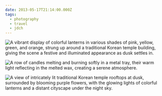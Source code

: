 ```yaml
---
date: 2013-05-17T21:14:00.000Z
tags:
  - photography
  - travel
  - jdch
---
```

![A vibrant display of colorful lanterns in various shades of pink, yellow, green, and orange, strung up around a traditional Korean temple building, giving the scene a festive and illuminated appearance as dusk settles in.](/assets/photos/20130515-IMG_6681.jpg)

![A row of candles melting and burning softly in a metal tray, their warm light reflecting in the melted wax, creating a serene atmosphere.](/assets/photos/20130515-IMG_6925.jpg)

![A view of intricately lit traditional Korean temple rooftops at dusk, surrounded by blooming purple flowers, with the glowing lights of colorful lanterns and a distant cityscape under the night sky.](/assets/photos/20130515-IMG_6769.jpg)
